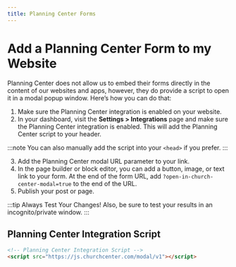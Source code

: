 ```yaml
---
title: Planning Center Forms
---
```


# Add a Planning Center Form to my Website

Planning Center does not allow us to embed their forms directly in the content of our websites and apps, however, they do provide a script to open it in a modal popup window. Here’s how you can do that:

1. Make sure the Planning Center integration is enabled on your website.
2. In your dashboard, visit the **Settings > Integrations** page and make sure the Planning Center integration is enabled. This will add the Planning Center script to your header.

:::note
You can also manually add the script into your `<head>` if you prefer.
:::

3. Add the Planning Center modal URL parameter to your link.
4. In the page builder or block editor, you can add a button, image, or text link to your form. At the end of the form URL, add `?open-in-church-center-modal=true` to the end of the URL.
5. Publish your post or page.

:::tip Always Test Your Changes!
Also, be sure to test your results in an incognito/private window.
:::

## Planning Center Integration Script

```html Planning Center Integration Script
<!-- Planning Center Integration Script -->
<script src="https://js.churchcenter.com/modal/v1"></script>
```